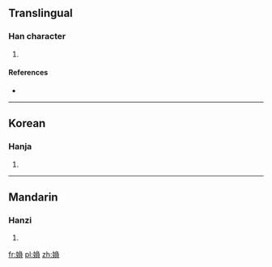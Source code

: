 ==Translingual==

===Han character===
{{Han char|rn=38|rad=女|as=09|sn=12|four=|canj=女弓月金 (VNBC)|ids=⿰[[女]][[負]]}}

# {{defn|Han|sort=女09}}

====References====
* {{Han ref|kx=0266.290|dkj=06490|dj=0533.330|hdz=21068.030|uh=5A8D|ud=23181}}

----

==Korean==

===Hanja===
{{ko-hanja|hangeul=부|rv=bu|mr=pu}}

# {{defn|lang=ko|sort=女09}}

----

==Mandarin==

===Hanzi===
{{cmn-hanzi|pin=[[fù]] ([[fu4]]), [[yuán]] ([[yuan2]])|wg=fu<sup>4</sup>, yüan<sup>2</sup>}}

# {{defn|lang=cmn|sort=女09}}

[[fr:媍]]
[[pl:媍]]
[[zh:媍]]